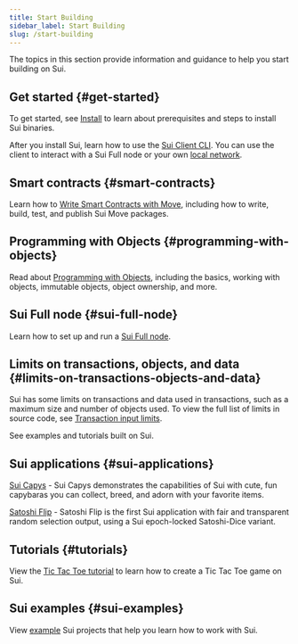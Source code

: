 ```yaml
---
title: Start Building
sidebar_label: Start Building
slug: /start-building
---
```


The topics in this section provide information and guidance to help you start building on Sui.

## Get started {#get-started}

To get started, see [Install](../../build/setup/cli/install-sui.mdx) to learn about prerequisites and steps to install Sui binaries.

After you install Sui, learn how to use the [Sui Client CLI](../setup/cli/client-cli.mdx). You can use the client to interact with a Sui Full node or your own [local network](../setup/local-network.mdx).

## Smart contracts {#smart-contracts}

Learn how to [Write Smart Contracts with Move](../../build/create-smart-contracts/smart-contracts.mdx), including how to write, build, test, and publish Sui Move packages.

## Programming with Objects {#programming-with-objects}

Read about [Programming with Objects](../program-with-objects/object-basics.mdx), including the basics, working with objects, immutable objects, object ownership, and more.

## Sui Full node {#sui-full-node}

Learn how to set up and run a [Sui Full node](../../contribute/nodes/full-node.mdx).

## Limits on transactions, objects, and data {#limits-on-transactions-objects-and-data}

Sui has some limits on transactions and data used in transactions, such as a maximum size and number of objects used. To view the full list of limits in source code, see [Transaction input limits](https://github.com/MystenLabs/sui/blob/main/crates/sui-protocol-config/src/lib.rs#L154).

See examples and tutorials built on Sui.

## Sui applications {#sui-applications}

[Sui Capys](https://capy.art/) - Sui Capys demonstrates the capabilities of Sui with cute, fun capybaras you can collect, breed, and adorn with your favorite items.

[Satoshi Flip](https://satoshi-flip.sui.io/) - Satoshi Flip is the first Sui application with fair and transparent random selection output, using a Sui epoch-locked Satoshi-Dice variant.

## Tutorials {#tutorials}

View the [Tic Tac Toe tutorial](../quickstart/tutorials.mdx) to learn how to create a Tic Tac Toe game on Sui.

## Sui examples {#sui-examples}

View [example](../../build/quickstart/examples.mdx) Sui projects that help you learn how to work with Sui.
